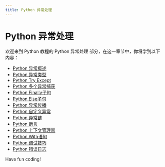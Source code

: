 ```yaml
---
title: Python 异常处理
---
```


# Python 异常处理

欢迎来到 Python 教程的 Python 异常处理 部分，在这一章节中，你将学到以下内容：

- [Python 异常概述](./0-python-exception-overview.mdx)
- [Python 异常类型](./1-python-exception-types.mdx)
- [Python Try Except](./2-python-try-except.mdx)
- [Python 多个异常捕获](./3-python-multiple-exception-capture.mdx)
- [Python Finally子句](./4-python---finally-clause.mdx)
- [Python Else子句](./5-python---else-clause.mdx)
- [Python 异常传播](./6-python-exception-propagation.mdx)
- [Python 自定义异常](./7-python-custom-exception.mdx)
- [Python 异常链](./8-python-exception-chaining.mdx)
- [Python 断言](./9-python-assertions.mdx)
- [Python 上下文管理器](./10-python-context-managers.mdx)
- [Python With语句](./11-python---with-statement.mdx)
- [Python 调试技巧](./12-python-debugging-tips.mdx)
- [Python 错误日志](./13-python-error-log.mdx)

Have fun coding!